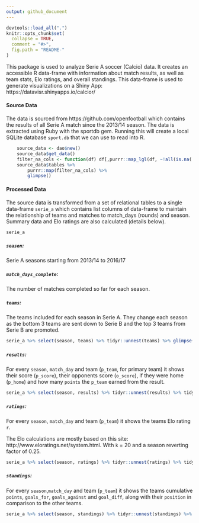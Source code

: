 ```yaml
---
output: github_document
---
```


<!-- README.md is generated from README.Rmd. Please edit that file -->

```r
devtools::load_all(".")
knitr::opts_chunk$set(
  collapse = TRUE,
  comment = "#>",
  fig.path = "README-"
)
```


This package is used to analyze Serie A soccer (Calcio) data. It creates an accessible R data-frame with information about match results, as well as team stats, Elo ratings, and overall standings. This data-frame is used to generate visualizations on a Shiny App: https://datavisr.shinyapps.io/calcior/




#### Source Data
The data is sourced from https://github.com/openfootball which contains the results of all Serie A match since the 2013/14 season. The data is extracted using Ruby with the sportdb gem. Running this will create a local SQLite database `sport.db` that we can use to read into R.

```r
    source_data <- dao$new()
    source_data$get_data()
    filter_na_cols <- function(df) df[,purrr::map_lgl(df, ~!all(is.na(.x)))]
    source_data$tables %>% 
        purrr::map(filter_na_cols) %>% 
        glimpse()

```

#### Processed Data

The source data is transformed from a set of relational tables to a single data-frame `serie_a` which contains list columns of data-frame to maintain the relationship of teams and matches to match_days (rounds) and season. Summary data and Elo ratings are also calculated (details below).


```r
serie_a
```
##### `season`:
Serie A seasons starting from 2013/14 to 2016/17

##### `match_days_complete`:
The number of matches completed so far for each season.

##### `teams`:
The teams included for each season in Serie A. They change each season as the bottom 3 teams are sent down to Serie B and the top 3 teams from Serie B are promoted.

```r
serie_a %>% select(season, teams) %>% tidyr::unnest(teams) %>% glimpse()
```



##### `results`: 
For every `season`, `match_day` and team (`p_team`, for primary team) it shows their score (`p_score`), their opponents score (`o_score`), if they were home (`p_home`) and how many `points` the `p_team` earned from the result. 
```r
serie_a %>% select(season, results) %>% tidyr::unnest(results) %>% tidyr::unnest(data) %>% glimpse()
```


##### `ratings`:
For every `season`, `match_day` and team (`p_team`) it shows the teams Elo rating `r`. 

The Elo calculations are mostly based on this site: http://www.eloratings.net/system.html. With `k` = 20 and a season reverting factor of 0.25. 
```r
serie_a %>% select(season, ratings) %>% tidyr::unnest(ratings) %>% tidyr::unnest(data) %>% glimpse()
```


##### `standings`:
For every `season`,` match_day` and team (`p_team`) it shows the teams cumulative `points`, `goals_for`, `goals_against` and `goal_diff`, along with their `position` in comparison to the other teams.
```r
serie_a %>% select(season, standings) %>% tidyr::unnest(standings) %>% tidyr::unnest(data) %>% glimpse()
```
